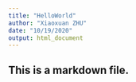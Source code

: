 ```yaml
---
title: "HelloWorld"
author: "Xiaoxuan ZHU"
date: "10/19/2020"
output: html_document
---
```


## This is a markdown file.
